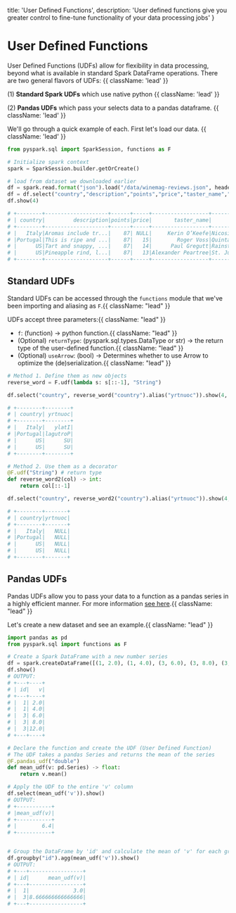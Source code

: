   title: 'User Defined Functions',
  description: 'User defined functions give you greater control to fine-tune functionality of your data processing jobs'
}

# User Defined Functions

User Defined Functions (UDFs) allow for flexibility in data processing, beyond what is available in standard Spark DataFrame operations.
There are two general flavors of UDFs: {{ className: 'lead' }}

(1) **Standard Spark UDFs** which use native python {{ className: 'lead' }}

(2) **Pandas UDFs** which pass your selects data to a pandas dataframe. {{ className: 'lead' }}

We'll go through a quick example of each. First let's load our data. {{ className: 'lead' }}

```python {{ title: 'python' }}
from pyspark.sql import SparkSession, functions as F

# Initialize spark context
spark = SparkSession.builder.getOrCreate()

# load from dataset we downloaded earlier
df = spark.read.format("json").load("/data/winemag-reviews.json", header=True)
df = df.select("country","description","points","price","taster_name","title","variety")
df.show(4)

# +--------+--------------------+------+-----+------------------+--------------------+--------------+
# | country|         description|points|price|       taster_name|               title|       variety|
# +--------+--------------------+------+-----+------------------+--------------------+--------------+
# |   Italy|Aromas include tr...|    87| NULL|     Kerin O’Keefe|Nicosia 2013 Vulk...|   White Blend|
# |Portugal|This is ripe and ...|    87|   15|        Roger Voss|Quinta dos Avidag...|Portuguese Red|
# |      US|Tart and snappy, ...|    87|   14|      Paul Gregutt|Rainstorm 2013 Pi...|    Pinot Gris|
# |      US|Pineapple rind, l...|    87|   13|Alexander Peartree|St. Julian 2013 R...|      Riesling|
# +--------+--------------------+------+-----+------------------+--------------------+--------------+
```

## Standard UDFs

Standard UDFs can be accessed through the `functions`  module that we've been importing and aliasing as `F`.{{ className: "lead" }}

UDFs accept three parameters:{{ className: "lead" }}
* `f`: (function) → python function.{{ className: "lead" }}
* (Optional) `returnType`: (pyspark.sql.types.DataType or str) → the return type of the user-defined function.{{ className: "lead" }}
* (Optional) `useArrow`: (bool) → Determines whether to use Arrow to optimize the (de)serialization.{{ className: "lead" }}

```python {{title:"python"}}
# Method 1. Define them as new objects
reverse_word = F.udf(lambda s: s[::-1], "String")

df.select("country", reverse_word("country").alias("yrtnuoc")).show(4, True)

# +--------+--------+
# | country| yrtnuoc|
# +--------+--------+
# |   Italy|   ylatI|
# |Portugal|lagutroP|
# |      US|      SU|
# |      US|      SU|
# +--------+--------+

# Method 2. Use them as a decorator
@F.udf("String") # return type
def reverse_word2(col) -> int:
    return col[::-1]

df.select("country", reverse_word2("country").alias("yrtnuoc")).show(4, True)

# +--------+-------+
# | country|yrtnuoc|
# +--------+-------+
# |   Italy|   NULL|
# |Portugal|   NULL|
# |      US|   NULL|
# |      US|   NULL|
# +--------+-------+
```

## Pandas UDFs

Pandas UDFs allow you to pass your data to a function as a pandas series in a highly efficient manner. For more information [see here](https://docs.databricks.com/en/udf/pandas.html).{{ className: "lead" }}

Let's create a new dataset and see an example.{{ className: "lead" }}

```python {{title: "python"}}
import pandas as pd
from pyspark.sql import functions as F

# Create a Spark DataFrame with a new number series
df = spark.createDataFrame([(1, 2.0), (1, 4.0), (3, 6.0), (3, 8.0), (3, 12.0)], ("id", "v"))
df.show()
# OUTPUT:
# +---+----+
# | id|   v|
# +---+----+
# |  1| 2.0|
# |  1| 4.0|
# |  3| 6.0|
# |  3| 8.0|
# |  3|12.0|
# +---+----+

# Declare the function and create the UDF (User Defined Function)
# The UDF takes a pandas Series and returns the mean of the series
@F.pandas_udf("double")
def mean_udf(v: pd.Series) -> float:
    return v.mean()

# Apply the UDF to the entire 'v' column
df.select(mean_udf('v')).show()
# OUTPUT:
# +-----------+
# |mean_udf(v)|
# +-----------+
# |        6.4|
# +-----------+


# Group the DataFrame by 'id' and calculate the mean of 'v' for each group
df.groupby("id").agg(mean_udf('v')).show()
# OUTPUT:
# +---+-----------------+
# | id|      mean_udf(v)|
# +---+-----------------+
# |  1|              3.0|
# |  3|8.666666666666666|
# +---+-----------------+
```